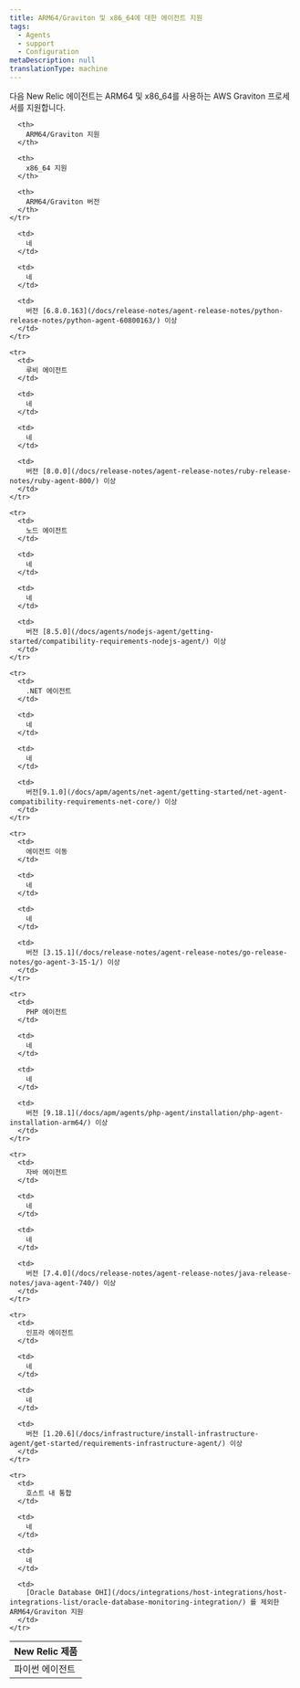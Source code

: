 ```yaml
---
title: ARM64/Graviton 및 x86_64에 대한 에이전트 지원
tags:
  - Agents
  - support
  - Configuration
metaDescription: null
translationType: machine
---
```


다음 New Relic 에이전트는 ARM64 및 x86_64를 사용하는 AWS Graviton 프로세서를 지원합니다.

<table>
  <thead>
    <tr>
      <th style={{ width: "200px" }}>
        New Relic 제품
      </th>

      <th>
        ARM64/Graviton 지원
      </th>

      <th>
        x86_64 지원
      </th>

      <th>
        ARM64/Graviton 버전
      </th>
    </tr>
  </thead>

  <tbody>
    <tr>
      <td>
        파이썬 에이전트
      </td>

      <td>
        네
      </td>

      <td>
        네
      </td>

      <td>
        버전 [6.8.0.163](/docs/release-notes/agent-release-notes/python-release-notes/python-agent-60800163/) 이상
      </td>
    </tr>

    <tr>
      <td>
        루비 에이전트
      </td>

      <td>
        네
      </td>

      <td>
        네
      </td>

      <td>
        버전 [8.0.0](/docs/release-notes/agent-release-notes/ruby-release-notes/ruby-agent-800/) 이상
      </td>
    </tr>

    <tr>
      <td>
        노드 에이전트
      </td>

      <td>
        네
      </td>

      <td>
        네
      </td>

      <td>
        버전 [8.5.0](/docs/agents/nodejs-agent/getting-started/compatibility-requirements-nodejs-agent/) 이상
      </td>
    </tr>

    <tr>
      <td>
        .NET 에이전트
      </td>

      <td>
        네
      </td>

      <td>
        네
      </td>

      <td>
        버전[9.1.0](/docs/apm/agents/net-agent/getting-started/net-agent-compatibility-requirements-net-core/) 이상
      </td>
    </tr>

    <tr>
      <td>
        에이전트 이동
      </td>

      <td>
        네
      </td>

      <td>
        네
      </td>

      <td>
        버전 [3.15.1](/docs/release-notes/agent-release-notes/go-release-notes/go-agent-3-15-1/) 이상
      </td>
    </tr>

    <tr>
      <td>
        PHP 에이전트
      </td>

      <td>
        네
      </td>

      <td>
        네
      </td>

      <td>
        버전 [9.18.1](/docs/apm/agents/php-agent/installation/php-agent-installation-arm64/) 이상
      </td>
    </tr>

    <tr>
      <td>
        자바 에이전트
      </td>

      <td>
        네
      </td>

      <td>
        네
      </td>

      <td>
        버전 [7.4.0](/docs/release-notes/agent-release-notes/java-release-notes/java-agent-740/) 이상
      </td>
    </tr>

    <tr>
      <td>
        인프라 에이전트
      </td>

      <td>
        네
      </td>

      <td>
        네
      </td>

      <td>
        버전 [1.20.6](/docs/infrastructure/install-infrastructure-agent/get-started/requirements-infrastructure-agent/) 이상
      </td>
    </tr>

    <tr>
      <td>
        호스트 내 통합
      </td>

      <td>
        네
      </td>

      <td>
        네
      </td>

      <td>
        [Oracle Database OHI](/docs/integrations/host-integrations/host-integrations-list/oracle-database-monitoring-integration/) 를 제외한 ARM64/Graviton 지원
      </td>
    </tr>
  </tbody>
</table>
